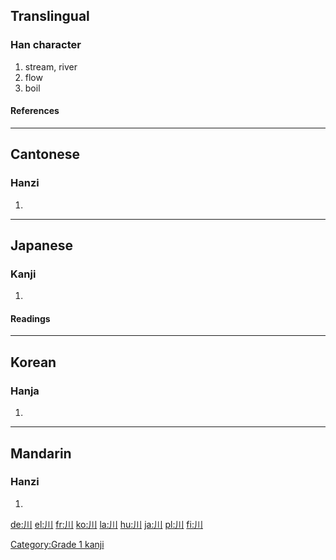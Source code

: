 ==Translingual==
===Han character===
{{Han char|rn=47|rad=巛|as=00|sn=3|four=2200<sub>0</sub>|canj=中中中 (LLL)}}
# stream, river
# flow
# boil
====References====
{{Han ref|kx=0323.230|dkj=08673|dj=0624.070|hdz=10032.020|uh=5DDD|ud=24029|bh=A474|bd=42100}}
----
==Cantonese==
===Hanzi===
{{yue-hanzi|jyut=|y=chyun1}}
# {{defn|Cantonese}}
----
==Japanese==
===Kanji===
{{ja-kanji|grade=|rs=巛00}}
# {{defn|Japanese}}
====Readings====
{{ja-readings|on=[[せん]] (sen)|kun=[[かわ]] (kawa)}}
----
==Korean==
===Hanja===
{{ko-hanja|hangeul=천|eumhun=내|rv=cheon|mr=ch'ŏn}}
# {{defn|Korean}}





[[Category:Grade 1 kanji]]
----
==Mandarin==
===Hanzi===
{{cmn-hanzi|pin=[[chuān]] (chuan1), [[wú]] (wu2)|wg=ch'uan<sup>1</sup>, wu<sup>2</sup>}}
# {{defn|Mandarin}}

[[de:川]]
[[el:川]]
[[fr:川]]
[[ko:川]]
[[la:川]]
[[hu:川]]
[[ja:川]]
[[pl:川]]
[[fi:川]]